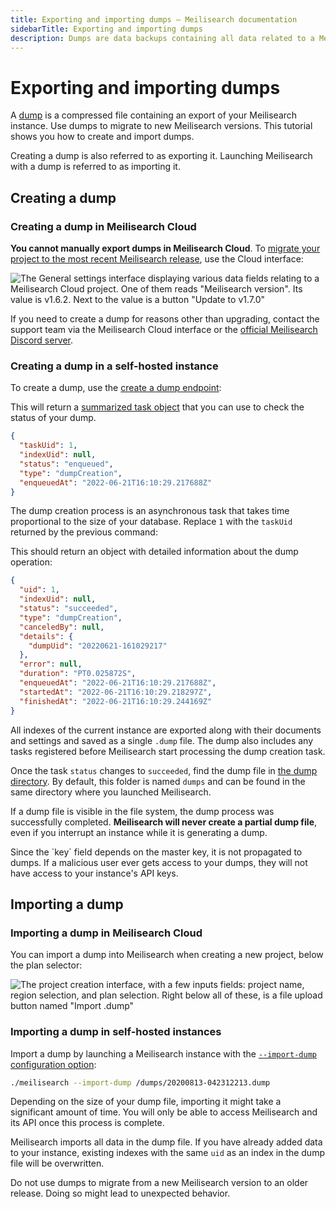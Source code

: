 ```yaml
---
title: Exporting and importing dumps — Meilisearch documentation
sidebarTitle: Exporting and importing dumps
description: Dumps are data backups containing all data related to a Meilisearch instance. They are often useful when migrating to a new Meilisearch release.
---
```


# Exporting and importing dumps

A [dump](/learn/advanced/snapshots_vs_dumps#dumps) is a compressed file containing an export of your Meilisearch instance. Use dumps to migrate to new Meilisearch versions. This tutorial shows you how to create and import dumps.

Creating a dump is also referred to as exporting it. Launching Meilisearch with a dump is referred to as importing it.

## Creating a dump

### Creating a dump in Meilisearch Cloud

**You cannot manually export dumps in Meilisearch Cloud**. To [migrate your project to the most recent Meilisearch release](/learn/update_and_migration/updating), use the Cloud interface:

![The General settings interface displaying various data fields relating to a Meilisearch Cloud project. One of them reads "Meilisearch version". Its value is `v1.6.2`. Next to the value is a button "Update to v1.7.0"](/assets/images/cloud-dumps/01-export-dump.png)

If you need to create a dump for reasons other than upgrading, contact the support team via the Meilisearch Cloud interface or the [official Meilisearch Discord server](https://discord.meilisearch.com).

### Creating a dump in a self-hosted instance

To create a dump, use the [create a dump endpoint](/reference/api/dump#create-a-dump):

<CodeSamples id="post_dump_1" />

This will return a [summarized task object](/learn/async/asynchronous_operations#summarized-task-objects) that you can use to check the status of your dump.

```json
{
  "taskUid": 1,
  "indexUid": null,
  "status": "enqueued",
  "type": "dumpCreation",
  "enqueuedAt": "2022-06-21T16:10:29.217688Z"
}
```

The dump creation process is an asynchronous task that takes time proportional to the size of your database. Replace `1` with the `taskUid` returned by the previous command:

<CodeSamples id="get_task_1" />

This should return an object with detailed information about the dump operation:

```json
{
  "uid": 1,
  "indexUid": null,
  "status": "succeeded",
  "type": "dumpCreation",
  "canceledBy": null,
  "details": {
    "dumpUid": "20220621-161029217"
  },
  "error": null,
  "duration": "PT0.025872S",
  "enqueuedAt": "2022-06-21T16:10:29.217688Z",
  "startedAt": "2022-06-21T16:10:29.218297Z",
  "finishedAt": "2022-06-21T16:10:29.244169Z"
}
```

All indexes of the current instance are exported along with their documents and settings and saved as a single `.dump` file. The dump also includes any tasks registered before Meilisearch start processing the dump creation task.

Once the task `status` changes to `succeeded`, find the dump file in [the dump directory](/learn/self_hosted/configure_meilisearch_at_launch#dump-directory). By default, this folder is named `dumps` and can be found in the same directory where you launched Meilisearch.

If a dump file is visible in the file system, the dump process was successfully completed. **Meilisearch will never create a partial dump file**, even if you interrupt an instance while it is generating a dump.

<Capsule intent="note" title="API keys and backups">
Since the `key` field depends on the master key, it is not propagated to dumps. If a malicious user ever gets access to your dumps, they will not have access to your instance's API keys.
</Capsule>

## Importing a dump

### Importing a dump in Meilisearch Cloud

You can import a dump into Meilisearch when creating a new project, below the plan selector:

![The project creation interface, with a few inputs fields: project name, region selection, and plan selection. Right below all of these, is a file upload button named "Import .dump"](/assets/images/cloud-dumps/02-import-dump.png)

### Importing a dump in self-hosted instances

Import a dump by launching a Meilisearch instance with the [`--import-dump` configuration option](/learn/self_hosted/configure_meilisearch_at_launch#import-dump):

```bash
./meilisearch --import-dump /dumps/20200813-042312213.dump
```

Depending on the size of your dump file, importing it might take a significant amount of time. You will only be able to access Meilisearch and its API once this process is complete.

Meilisearch imports all data in the dump file. If you have already added data to your instance, existing indexes with the same `uid` as an index in the dump file will be overwritten.

<Capsule intent="note">
Do not use dumps to migrate from a new Meilisearch version to an older release. Doing so might lead to unexpected behavior.
</Capsule>

